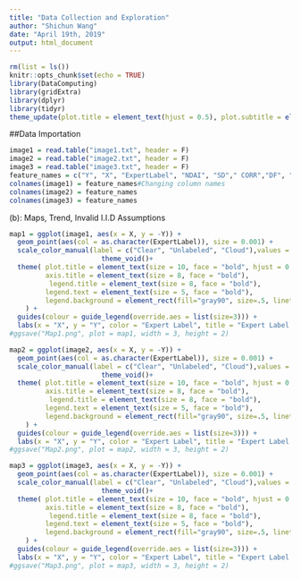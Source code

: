 ```yaml
---
title: "Data Collection and Exploration"
author: "Shichun Wang"
date: "April 19th, 2019"
output: html_document
---
```


```r
rm(list = ls())
knitr::opts_chunk$set(echo = TRUE)
library(DataComputing)
library(gridExtra)
library(dplyr)
library(tidyr)
theme_update(plot.title = element_text(hjust = 0.5), plot.subtitle = element_text(hjust = 0.5))
```

##Data Importation
```r
image1 = read.table("image1.txt", header = F)
image2 = read.table("image2.txt", header = F)
image3 = read.table("image3.txt", header = F)
feature_names = c("Y", "X", "ExpertLabel", "NDAI", "SD"," CORR","DF", "CF","BF","AF","AN")
colnames(image1) = feature_names#Changing column names
colnames(image2) = feature_names
colnames(image3) = feature_names
```

(b): Maps, Trend, Invalid I.I.D Assumptions
```r
map1 = ggplot(image1, aes(x = X, y = -Y)) +
  geom_point(aes(col = as.character(ExpertLabel)), size = 0.001) +
  scale_color_manual(label = c("Clear", "Unlabeled", "Cloud"),values = c("gray50", "black","white")) +
                       theme_void()+
  theme( plot.title = element_text(size = 10, face = "bold", hjust = 0.5),
         axis.title = element_text(size = 8, face = "bold"),
          legend.title = element_text(size = 8, face = "bold"),
         legend.text = element_text(size = 5, face = "bold"),
         legend.background = element_rect(fill="gray90", size=.5, linetype="dotted")
    ) +
  guides(colour = guide_legend(override.aes = list(size=3))) +
  labs(x = "X", y = "Y", color = "Expert Label", title = "Expert Label Map")
#ggsave("Map1.png", plot = map1, width = 3, height = 2)

map2 = ggplot(image2, aes(x = X, y = -Y)) +
  geom_point(aes(col = as.character(ExpertLabel)), size = 0.001) +
  scale_color_manual(label = c("Clear", "Unlabeled", "Cloud"),values = c("gray50", "black","white")) +
                       theme_void()+
  theme( plot.title = element_text(size = 10, face = "bold", hjust = 0.5),
         axis.title = element_text(size = 8, face = "bold"),
          legend.title = element_text(size = 8, face = "bold"),
         legend.text = element_text(size = 5, face = "bold"),
         legend.background = element_rect(fill="gray90", size=.5, linetype="dotted")
    ) +
  guides(colour = guide_legend(override.aes = list(size=3))) +
  labs(x = "X", y = "Y", color = "Expert Label", title = "Expert Label Map")
#ggsave("Map2.png", plot = map2, width = 3, height = 2)

map3 = ggplot(image3, aes(x = X, y = -Y)) +
  geom_point(aes(col = as.character(ExpertLabel)), size = 0.001) +
  scale_color_manual(label = c("Clear", "Unlabeled", "Cloud"),values = c("gray50", "black","white")) +
                       theme_void()+
  theme( plot.title = element_text(size = 10, face = "bold", hjust = 0.5),
         axis.title = element_text(size = 8, face = "bold"),
          legend.title = element_text(size = 8, face = "bold"),
         legend.text = element_text(size = 5, face = "bold"),
         legend.background = element_rect(fill="gray90", size=.5, linetype="dotted")
    ) +
  guides(colour = guide_legend(override.aes = list(size=3))) +
  labs(x = "X", y = "Y", color = "Expert Label", title = "Expert Label Map")
#ggsave("Map3.png", plot = map3, width = 3, height = 2)
```


```r

```

